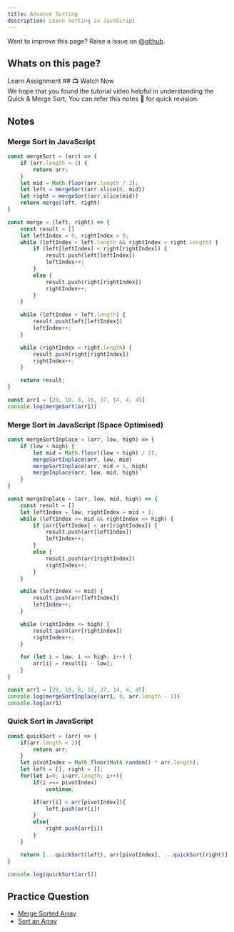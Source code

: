 ```yaml
---
title: Advance Sorting
description: Learn Sorting in JavaScript
---
```


<Callout>

Want to improve this page? Raise a issue on [@github](https://github.com/FrontendFreaks/Official-Website).
</Callout>

## Whats on this page?


<Tabs defaultValue="learn">

<TabsList>
  <TabsTrigger value="learn">Learn</TabsTrigger>
  <TabsTrigger value="assignment">Assignment</TabsTrigger>
</TabsList>

<TabsContent value="learn">
     ## 📺 Watch Now


<div className="w-full h-full">
  <VideoPlayer src="https://youtu.be/4n90F6PCQ6A"/>

  <Callout type="info">
    We hope that you found the tutorial video helpful in understanding the Quick & Merge Sort, You can refer this notes 📝 for quick revision.
  </Callout>

  ## Notes


### Merge Sort in JavaScript 
```javascript
const mergeSort = (arr) => {
    if (arr.length < 2) {
        return arr;
    }
    let mid = Math.floor(arr.length / 2);
    let left = mergeSort(arr.slice(0, mid))
    let right = mergeSort(arr.slice(mid))
    return merge(left, right)
}

const merge = (left, right) => {
    const result = []
    let leftIndex = 0, rightIndex = 0;
    while (leftIndex < left.length && rightIndex < right.length) {
        if (left[leftIndex] < right[rightIndex]) {
            result.push(left[leftIndex])
            leftIndex++;
        }
        else {
            result.push(right[rightIndex])
            rightIndex++;
        }
    }

    while (leftIndex < left.length) {
        result.push(left[leftIndex])
        leftIndex++;
    }

    while (rightIndex < right.length) {
        result.push(right[rightIndex])
        rightIndex++;
    }

    return result;
}

const arr1 = [29, 10, 8, 16, 37, 14, 4, 45]
console.log(mergeSort(arr1))
```
### Merge Sort in JavaScript (Space Optimised)

```javascript
const mergeSortInplace = (arr, low, high) => {
    if (low < high) {
        let mid = Math.floor((low + high) / 2);
        mergeSortInplace(arr, low, mid)
        mergeSortInplace(arr, mid + 1, high)
        mergeInplace(arr, low, mid, high)
    }
}

const mergeInplace = (arr, low, mid, high) => {
    const result = []
    let leftIndex = low, rightIndex = mid + 1;
    while (leftIndex <= mid && rightIndex <= high) {
        if (arr[leftIndex] < arr[rightIndex]) {
            result.push(arr[leftIndex])
            leftIndex++;
        }
        else {
            result.push(arr[rightIndex])
            rightIndex++;
        }
    }

    while (leftIndex <= mid) {
        result.push(arr[leftIndex])
        leftIndex++;
    }

    while (rightIndex <= high) {
        result.push(arr[rightIndex])
        rightIndex++;
    }

    for (let i = low; i <= high; i++) {
        arr[i] = result[i - low];
    }
}

const arr1 = [29, 10, 8, 16, 37, 14, 4, 45]
console.log(mergeSortInplace(arr1, 0, arr.length - 1))
console.log(arr1)
```

### Quick Sort in JavaScript

```javascript
const quickSort = (arr) => {
    if(arr.length < 2){
        return arr;
    }
    let pivotIndex = Math.floor(Math.random() * arr.length);
    let left = [], right = [];
    for(let i=0; i<arr.length; i++){
        if(i === pivotIndex)
            continue;

        if(arr[i] < arr[pivotIndex]){
            left.push(arr[i])
        }
        else{
            right.push(arr[i])
        }
    }

    return [...quickSort(left), arr[pivotIndex], ...quickSort(right)]
}

console.log(quickSort(arr1))
```
</div>

</TabsContent>

<TabsContent value="assignment">

## Practice Question

- [Merge Sorted Array](https://leetcode.com/problems/merge-sorted-array)
- [Sort an Array](https://leetcode.com/problems/sort-an-array)

</TabsContent>

</Tabs>